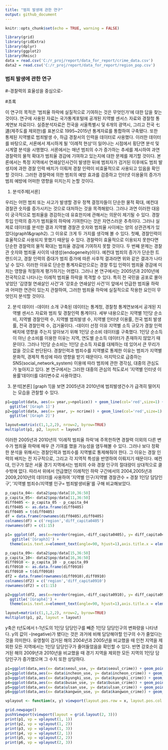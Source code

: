 ---
title: "범죄 발생에 관한 연구"
output: github_document
---

```{r setup, include=FALSE}
knitr::opts_chunk$set(echo = TRUE, warning = FALSE)
```
```{r, message=FALSE, warning=FALSE}
library(grid)
library(gridExtra)
library(dplyr)
library(ggplot2)
library(Rmisc)
data = read.csv('C:/r_proj/report/data_for_report/crime_data.csv')
data2 = read.csv('C:/r_proj/report/data_for_report/region_pop.csv')
```

###     범죄 발생에 관한 연구
#-경찰력의 효율성을 중심으로-

#초록 

이 연구의 목적은 '범죄율 하락에 실질적으로 기여하는 것은 무엇인가'에 대한 답을 찾는 것이다. 연구에 사용된 자료는 국가통계포털에 공개된 지역별 센서스 자료와 경찰청 통계연보 자료이다.
실증분석자료은 전국을 서울특별시 및 6개의 광역시, 그리고 전국 七道(제주도를 제외한)를 표본으로 1995~2015년 통계자료를 통합하여 구축됐다. 또한 통제된 지역별로 범죄발생 수, 하급 경찰서의 인력을 데이터로 사용했다. 이러한 데이터를 바탕으로, 서론에서 제시하게 될 ‘이례적 현상’이 일어나는 시점에서 횡단면 분석 및 시계열 분석을 시행했다.
서론에서는 매년 범죄의 수가 증가하는 추세를 제시하여 과연 경찰력의 물적 확대가 범죄율 경감에 기여하고 있는지에 대한 문제를 제기할 것이다.
본론에서는 특정 지역에서 연쇄살인사건이 발생한 뒤에 범죄자가 검거된 이후에도 범죄 발생지에 과한 경찰 인력 배치가 이뤄져 경찰 인력이 비효율적으로 사용되고 있음을 확인할 것이다.
그러한 경찰력에 의한 범죄의 예방 효과를 검증하고 인터넷 이용율의 증가가 범죄 예방에 어떠한 영향을 미치는지 논할 것이다.

1. 분석주제[서론]

  우리는 어떤 범죄 또는 사고가 발생할 경우 정책 결정자들이 단순한 물적 확대, 예컨대 경찰관 숫자를 증가시키는 것으로 대처하는 것을 목격해왔다. 그러나 과연 이러한 대응이 궁극적으로 범죄율을 경감하는데 유효한지에 관해서는 의문이 제기될 수 있다. 
  경찰 투입 인력의 증가가 범죄율의 하락에 기여한다는 것은 자연스러운 추측이다. 그러나 실제로 데이터를 분석한 결과 지역별 경찰관 숫자와 범죄율 사이에는 양의 상관관계가 있었다(graph1&graph2).
  그 이유로 크게 두 가지를 생각해 볼 수 있다. 첫째, 경찰인력이 효율적으로 사용되지 못했기 때문일 수 있다. 경찰력이 효율적으로 이용되지 못한다면 단순한 경찰력의 물적 확대는 범죄율 경감에 기여하지 못할 것이다. 두 번째 문제는 경찰관 숫자와 범죄율 사이의 내생성(endogeneity)이다. 예컨대 범죄의 증가가 단순한 트랜드이고, 경찰 인력의 증대가 범죄 증가에 따른 사후적 결과라면 위와 같은 결과가 나타날 수 있다.
  이러한 이유로 단순한 통계자료만으로는 경찰 투입 인력이 범죄율 경감에 미치는 영향을 적절하게 평가하기는 어렵다. 그러나 본 연구에서는 2005년과 2010년에 전국적으로 나타나는 이례적 범죄율 하락을 목격할 수 있다.  특히 전 국민을 공포로 몰아넣었던 ‘김영철 연쇄살인 사건’과 ‘강호순 연쇄살인 사건’이 앞에서 언급한 범죄율 하락과 어떠한 연관이 있는지 관찰하여, 그러한 범죄율 하락에 실질적으로 작용한 요인이 무엇인지 분석할 것이다. 

2. 분석 데이터
 -데이터 소개
  구축된 데이터는 통계청, 경찰청 통계연보에서 공개된 지역별 센서스 자료와 범죄 및 경찰인력 통계이다. 세부 내용으로는 지역별 1인당 순소비, 지역별 경찰인력 수, 지역별 범죄발생 수, 지역별 인터넷 이용률, 전국 범죄 발생률, 전국 경찰인력 수, 검거율이다.
 -데이터 선정 이유
  지역별 소득 규모가 경찰 인력 배치에 영향을 주는지 알아보기 위해 1인당 순소비 데이터를 구축했다. 1인당 순소득이 아닌 순소비를 이용한 이유는 지역, 연도별 순소득 데이터가 존재하지 않았기 때문이다. 그러나 1인당 순소비는 1인당 순소득 자료를 대체하는 데 있어서 큰 무리가 없을 것으로 판단된다.
  경찰인력과 범죄수를 지역별로 통제한 이유는 범죄가 지역별 문화적, 경제적 특성에 따라 영향을 받기 때문이다.
  마지막으로 급증하는 SNS(social_network_system) 이용에 따라 범죄에 관한 경각심, 대중의 관심도가 높아지고 있다. 본 연구에서는 그러한 대중의 관심의 척도로서 '지역별 인터넷 이용률'데이터를 대리변수로 사용하였다.
  
3. 분석[본론] 
 [graph 1]을 보면 2005년과 2010년에 범죄발생건수가 급격히 떨어지는 모습을 관찰할 수 있다.
```{r}
p1=ggplot(data, aes(x= year,y=npolice)) + geom_line(col='red',size=1) + geom_point(col = 'red',size=2) +
  ggtitle('[Graph 1]')
p2=ggplot(data, aes(x= year, y= ncrime)) + geom_line(col='red',size=1) + geom_point(col = 'red',size=2) +
  ggtitle('[Graph 2]')

layout=matrix(c(1,1,2,2), nrow=2, byrow=TRUE)
multiplot(p1, p2, layout = layout)


```
  이러한 2005년과 2010년의 ‘이례적 범죄율 하락’에 주목한하면 경찰력 이외의 다른 변수가 범죄율 하락에 매우 큰 기여를 했을 가능성을 염두해볼 수 있다.
 그러나 보다 정확한 분석을 위해서는 경찰인력과 범죄수를 지역별로 통제해줘야 한다. 그 이유는 경찰 인력의 배치는 전 지구적으로, 그리고 각 지역적 특성을 반영하여 이뤄지기 때문이다. 예컨대, 인구가 많은 서울 경기 지역에서는 범죄의 수와 경찰 인구의 절대량이 상대적으로 클 수밖에 없다. 
  따라서 위에서 언급했던 이례적인 하락 구간에서의 2004,2005년과 2009,2010년의 데이터를 사용하여 ‘지역별 인구/지역별 경찰관수 = 경찰 1인당 담당인구’, ‘지역별 범죄수/지역별 인구= 범죄발생비율’를 구해 비교해보았다.
  
  
```{r}
p_capita_04<- data2$pop/data[10,36:50]
p_capita_05<- data2$pop/data[11,36:50]
diff0405 <- p_capita_05 - p_capita_04
diff0405 <- as.data.frame(diff0405)
diff0405 = t(diff0405)
df = data.frame(rownames(diff0405),diff0405)
colnames(df) = c('region','diff_capita0405')
rownames(df) = c(1:15)

p1= ggplot(df, aes(x=reorder(region,-diff_capita0405), y= diff_capita0405)) + geom_bar(stat= 'identity', fill='red') +
   ggtitle('[Graph3]') +
  theme(axis.text.x=element_text(angle=90, hjust=1),axis.title.x = element_blank())

p_capita_09<- data2$pop/data[15,36:50]
p_capita_10<- data2$pop/data[16,36:50]
diff0910 <- p_capita_10 - p_capita_09
diff0910 <- as.data.frame(diff0910)
diff0910 = t(diff0910)
df2 = data.frame(rownames(diff0910),diff0910)
colnames(df2) = c('region','diff_capita0910')
rownames(df2) = c(1:15)

p2=ggplot(df2, aes(x=reorder(region,-diff_capita0910), y= diff_capita0910)) + geom_bar(stat= 'identity', fill='red') +
  ggtitle('[Graph4]') +
  theme(axis.text.x=element_text(angle=90, hjust=1),axis.title.x = element_blank())

layout=matrix(c(1,1,2,2), nrow=2, byrow=TRUE)
multiplot(p1, p2, layout = layout)
```
  y축은 t년도에서 t-1년도의 1인당 담당인구를 빼준 1인당 담당인구의 변화량을 나타낸다. y의 값이 -(negative)가 됐다는 것은 과거에 비해 담당해야할 인구의 수가 줄었다는 것을 의미한다. 유영철이 검거된 해의 2004년과 2005년을 비교했을 때 인천 지역을 제외한 모든 지역에서는 1인당 담당인구가 줄어들었음을 확인할 수 있다. 반면 강호순이 검거된 해의 2009년과 2010년을 비교했을 때 경기 지역을 제외한 모든 지역의 1인당 담당인구가 증가했으며 그 수치 또한 상당하다.

```{r}
p1=ggplot(data,aes(x= data$seoul_use, y= data$seoul_crime)) + geom_point(shape=1, col='red',size=3)#
p2=ggplot(data,aes(x= data$incheon_use, y= data$incheon_crime)) + geom_point(shape=1, col='red',size=3)
p3=ggplot(data,aes(x= data$kyungki_use, y= data$kyungki_crime)) + geom_point(shape=1, col='red',size=3)
p4=ggplot(data,aes(x= data$busan_use, y= data$busan_crime)) + geom_point(shape=1, col='red',size=3) #
p5=ggplot(data,aes(x= data$ulsan_use, y= data$ulsan_crime)) + geom_point(shape=1, col='red',size=3) #
p6=ggplot(data,aes(x= data$kangwon_use, y= data$kangwon_crime)) + geom_point(shape=1, col='red',size=3) #

vplayout <- function(x, y) viewport(layout.pos.row = x, layout.pos.col = y)

grid.newpage()
pushViewport(viewport(layout = grid.layout(2, 3)))
print(p1, vp = vplayout(1, 1))
print(p2, vp = vplayout(1, 2))
print(p3, vp = vplayout(1, 3))
print(p4, vp = vplayout(2, 1))
print(p5, vp = vplayout(2, 2))
print(p6, vp = vplayout(2, 3))

```

  
  
